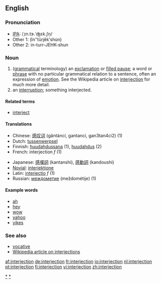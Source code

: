 ==English==
===Pronunciation===
*[[IPA]]: /ˌɪn.tɝ.ˈʤɛk.ʃn̩/
*Other 1: (ĭnʺtûrjĕkʹshu̇n)
*Other 2: in-turr-JEHK-shun
===Noun===
{{en-noun}}

# ([[grammar|grammatical]] terminology) an [[exclamation]] or [[filled pause]]; a word or [[phrase]] with no particular grammatical relation to a sentence, often an expression of [[emotion]].  See the Wikipedia article on [[w:Interjection|interjection]] for much more detail.
# an [[interruption]]; something interjected.

====Related terms====
*[[interject]]

====Translations====
{{top}}
*Chinese: [[感叹词]] (gǎntàncí, gantanci, gan3tan4ci2) (1)
*Dutch: [[tussenwerpsel]] {{n}}
*Finnish: [[huudahdussana]] (1), [[huudahdus]] (2)
*French: interjection ''f'' (1)
{{mid}}
*Japanese: [[感嘆詞]] (kantanshi), [[感動詞]] (kandoushi)
*[[Novial]]: [[interjektione]]
*Latin: [[interiectio]] ''f'' (1)
*Russian: [[междометие]] (meždométije) {{n}} (1)
{{bottom}}

====Example words====
*[[ah]]
*[[hey]]
*[[wow]]
*[[yahoo]]
*[[yikes]]

===See also===
*[[vocative]]
*[[w:Interjection|Wikipedia article on interjections]]

[[Category:Interjections|*]]
[[Category:Parts of speech|*]]

[[af:interjection]]
[[de:interjection]]
[[fr:interjection]]
[[io:interjection]]
[[nl:interjection]]
[[pt:interjection]]
[[fi:interjection]]
[[vi:interjection]]
[[zh:interjection]]